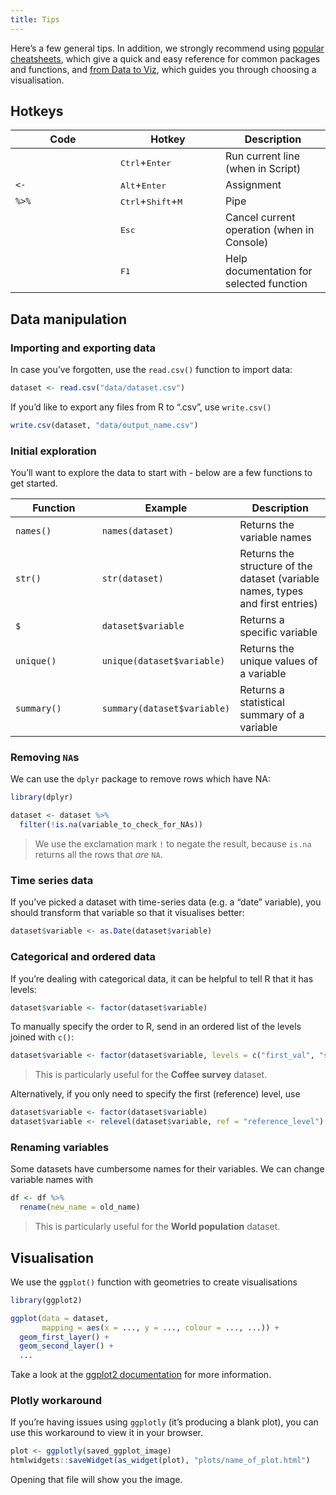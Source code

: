 ```yaml
---
title: Tips
---
```


Here's a few general tips. In addition, we strongly recommend using [popular cheatsheets](https://rstudio.github.io/cheatsheets/), which give a quick and easy reference for common packages and functions, and [from Data to Viz](https://www.data-to-viz.com/), which guides you through choosing a visualisation.

## Hotkeys
| Code | Hotkey | Description |
| --- | --- | --- |
|  | <kbd>Ctrl</kbd>+<kbd>Enter</kbd> | Run current line (when in Script) |
| `<-` | <kbd>Alt</kbd>+<kbd>Enter</kbd> | Assignment |
| `%>%` | <kbd>Ctrl</kbd>+<kbd>Shift</kbd>+<kbd>M</kbd> | Pipe |
|  | <kbd>Esc</kbd> | Cancel current operation (when in Console) |
|  | <kbd>F1</kbd> | Help documentation for selected function |

## Data manipulation

### Importing and exporting data
In case you've forgotten, use the `read.csv()` function to import data:

```r
dataset <- read.csv("data/dataset.csv")
```

If you'd like to export any files from R to ".csv", use `write.csv()`

```r
write.csv(dataset, "data/output_name.csv")
```

### Initial exploration
You'll want to explore the data to start with - below are a few functions to get started.

| Function | Example | Description |
| --- | --- | --- |
| `names()` | `names(dataset)` | Returns the variable names | 
| `str()` | `str(dataset)` | Returns the structure of the dataset (variable names, types and first entries) | 
| `$` | `dataset$variable` | Returns a specific variable |
| `unique()` | `unique(dataset$variable)` | Returns the unique values of a variable |
| `summary()` | `summary(dataset$variable)` | Returns a statistical summary of a variable |

### Removing `NA`s

We can use the `dplyr` package to remove rows which have NA:

```r
library(dplyr)

dataset <- dataset %>%
  filter(!is.na(variable_to_check_for_NAs))
```

> We use the exclamation mark `!` to negate the result, because `is.na` returns all the rows that *are* `NA`.

### Time series data
If you've picked a dataset with time-series data (e.g. a "date" variable), you should transform that variable so that it visualises better:

```r
dataset$variable <- as.Date(dataset$variable)
```

### Categorical and ordered data
If you're dealing with categorical data, it can be helpful to tell R that it has levels:

```r
dataset$variable <- factor(dataset$variable)
```

To manually specify the order to R, send in an ordered list of the levels joined with `c()`:

```r
dataset$variable <- factor(dataset$variable, levels = c("first_val", "second_val", ... ))
```

> This is particularly useful for the **Coffee survey** dataset.

Alternatively, if you only need to specify the first (reference) level, use

```r
dataset$variable <- factor(dataset$variable)
dataset$variable <- relevel(dataset$variable, ref = "reference_level")
```

### Renaming variables
Some datasets have cumbersome names for their variables. We can change variable names with

```r
df <- df %>% 
  rename(new_name = old_name)
```

> This is particularly useful for the **World population** dataset.

## Visualisation
We use the `ggplot()` function with geometries to create visualisations

```r
library(ggplot2)

ggplot(data = dataset,
       mapping = aes(x = ..., y = ..., colour = ..., ...)) +
  geom_first_layer() + 
  geom_second_layer() + 
  ...
```

Take a look at the [ggplot2 documentation](https://ggplot2.tidyverse.org/) for more information.

### Plotly workaround

If you're having issues using `ggplotly` (it's producing a blank plot), you can use this workaround to view it in your browser.

```r
plot <- ggplotly(saved_ggplot_image)
htmlwidgets::saveWidget(as_widget(plot), "plots/name_of_plot.html")
```

Opening that file will show you the image.
